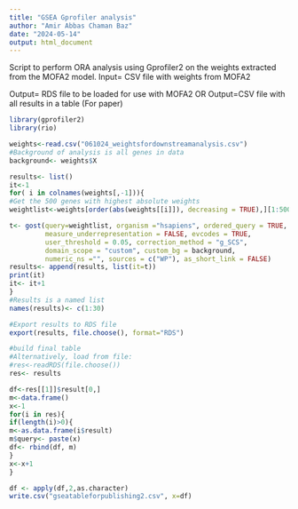 ---
title: "GSEA Gprofiler analysis"
author: "Amir Abbas Chaman Baz"
date: "2024-05-14"
output: html_document
---
###############################################################################
Script to perform ORA analysis using Gprofiler2 on the weights extracted from 
the MOFA2 model. 
Input= CSV file with weights from MOFA2

Output= RDS file to be loaded for use with MOFA2
OR
Output=CSV file with all results in a table (For paper)

###############################################################################
```{r}
library(gprofiler2)
library(rio)
```

```{r}
weights<-read.csv("061024_weightsfordownstreamanalysis.csv")
#Background of analysis is all genes in data
background<- weights$X
```
 
```{r}

results<- list()
it<-1
for( i in colnames(weights[,-1])){
#Get the 500 genes with highest absolute weights
weightlist<-weights[order(abs(weights[[i]]), decreasing = TRUE),][1:500,]$X

t<- gost(query=weightlist, organism ="hsapiens", ordered_query = TRUE,
         measure_underrepresentation = FALSE, evcodes = TRUE,
         user_threshold = 0.05, correction_method = "g_SCS",
         domain_scope = "custom", custom_bg = background,
         numeric_ns ="", sources = c("WP"), as_short_link = FALSE)
results<- append(results, list(it=t))
print(it)
it<- it+1
}
#Results is a named list 
names(results)<- c(1:30)

```

```{r}
#Export results to RDS file
export(results, file.choose(), format="RDS")
```

```{r}
#build final table
#Alternatively, load from file:
#res<-readRDS(file.choose())
res<- results

df<-res[[1]]$result[0,]
m<-data.frame()
x<-1
for(i in res){
if(length(i)>0){
m<-as.data.frame(i$result)
m$query<- paste(x)
df<- rbind(df, m)
}
x<-x+1
}

df <- apply(df,2,as.character)
write.csv("gseatableforpublishing2.csv", x=df)
```